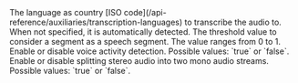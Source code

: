 <ParamField query="language" type="string" default="none">
    The language as country [ISO code](/api-reference/auxiliaries/transcription-languages) to transcribe the audio to. When not specified, it is automatically detected.
</ParamField>

<ParamField query="noSpeechThreshold" type="float" default="0.5">
    The threshold value to consider a segment as a speech segment. The value ranges from 0 to 1.
</ParamField>

<ParamField query="vad" type="bool" default="true">
    Enable or disable voice activity detection. Possible values: `true` or `false`.
</ParamField>

<ParamField query="splitStereo" type="bool" default="false">
    Enable or disable splitting stereo audio into two mono audio streams. Possible values: `true` or `false`.
</ParamField>